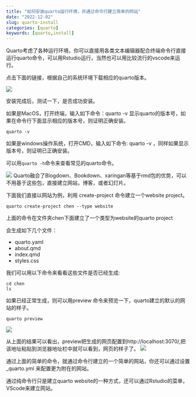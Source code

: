 ```yaml
---
title: "如何安装quarto运行环境，并通过命令行建立简单的网站"
date: "2022-12-02"
slug: quarto-install
categories: [quarto]
keywords: [quarto,install]
---
```


Quarto考虑了各种运行环境，你可以直接用各类文本编辑器配合终端命令行直接运行quarto命令，可以用Rstudio运行，当然也可以用比较流行的vscode来运行。
 
点击下面的链接，根据自己的系统环境下载相应的quarto版本。

[![](quarto.jpg){fig-align="center"}](https://quarto.org/docs/get-started/index.html)

安装完成后，测试一下，是否成功安装。

如果是MacOS，打开终端，输入如下命令：quarto -v 显示quarto的版本号，如果在命令行下面显示相应的版本号，则证明正确安装。

```quarto
quarto -v 
```

如果是windows操作系统，打开CMD，输入如下命令: quarto -v ，同样如果显示版本号，则证明已正确安装。

 可以用` quarto -h`命令来查看常见的quarto命令。
 
 ![](help.jpg){fig-alt="常见quarto命令"}
Quarto融合了Blogdown、Bookdown、xaringan等基于rmd包的优势，可以不用基于这些包，直接建立网站，博客，或者幻灯片。

下面我们直接以网站为例，利用 create-project 命令建立一个website project。

```quarto
quarto create-project chen --type website
```
上面的命令在文件夹chen下面建立了一个类型为website的quarto project

会生成如下几个文件：

- quarto.yaml
- about.qmd
- index.qmd
- styles.css

我们可以用以下命令来看看这些文件是否已经生成:
```terminal
cd chen
ls
```
如果已经正常生成，则可以用preview 命令来预览一下，quarto建立的默认的网站的样子。

```quarto
quarto preview
```
![](preview.jpg){fig-alt="quarto preview"}

从上面的结果可以看出，preview把生成的网页配置到http://localhost:3070/,把该地址粘贴到浏览器地址栏中就可以看到，网页的样子了。
![](website.jpg){fig-alt="preview website"}

通过上面的简单的命令，就通过命令行建立的一个简单的网站，你还可以通过设置_quarto.yml 来配置更为附在的网站。

通过纯命令行只是建立quarto website的一种方式，还可以通过Rstudio的菜单，VScode来建立网站。






